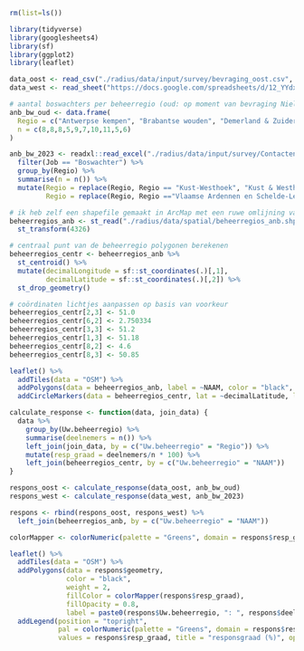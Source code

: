 
```r
rm(list=ls())
```

```r
library(tidyverse)
library(googlesheets4)
library(sf)
library(ggplot2)
library(leaflet)
```

```r
data_oost <- read_csv("./radius/data/input/survey/bevraging_oost.csv", name_repair = make.names)
data_west <- read_sheet("https://docs.google.com/spreadsheets/d/12_YYdx6bpXab77QTPwTVE0xcljUVtmUF0HeQ-wbMGZ8/edit", .name_repair = make.names) 
```

```r
# aantal boswachters per beheerregio (oud: op moment van bevraging Niels, 2023: obv contactlijst ANB 2023)
anb_bw_oud <- data.frame(
  Regio = c("Antwerpse kempen", "Brabantse wouden", "Demerland & Zuiderkempen", "Groene Gordels", "Hoge Kempen tot Voeren", "Kust-Westhoek", "Lage tot aan Hoge Kempen", "Taxandria", "Vlaamse Ardennen en Schelde-Leie", "Zandig Vlaanderen"),
  n = c(8,8,8,5,9,7,10,11,5,6)
)

anb_bw_2023 <- readxl::read_excel("./radius/data/input/survey/Contactenlijst BW en RB.xlsx") %>%
  filter(Job == "Boswachter") %>%
  group_by(Regio) %>%
  summarise(n = n()) %>%
  mutate(Regio = replace(Regio, Regio == "Kust-Westhoek", "Kust & Westhoek"),
         Regio = replace(Regio, Regio =="Vlaamse Ardennen en Schelde-Leie", "Vlaamse Ardennen & Schelde-Leie"))
```

```r
# ik heb zelf een shapefile gemaakt in ArcMap met een ruwe omlijning van de 10 anb beheerregio's (voor hulp bij visualisatie van de resultaten)
beheerregios_anb <- st_read("./radius/data/spatial/beheerregios_anb.shp") %>%
  st_transform(4326) 

# centraal punt van de beheerregio polygonen berekenen
beheerregios_centr <- beheerregios_anb %>%
  st_centroid() %>%
  mutate(decimalLongitude = sf::st_coordinates(.)[,1],
         decimalLatitude = sf::st_coordinates(.)[,2]) %>%
  st_drop_geometry() 

# coördinaten lichtjes aanpassen op basis van voorkeur
beheerregios_centr[2,3] <- 51.0
beheerregios_centr[6,2] <- 2.750334
beheerregios_centr[3,3] <- 51.2
beheerregios_centr[1,3] <- 51.18
beheerregios_centr[8,2] <- 4.6
beheerregios_centr[8,3] <- 50.85

leaflet() %>%
  addTiles(data = "OSM") %>%
  addPolygons(data = beheerregios_anb, label = ~NAAM, color = "black", weight = 2) %>%
  addCircleMarkers(data = beheerregios_centr, lat = ~decimalLatitude, lng = ~decimalLongitude, radius = 5, weight = 1, fillOpacity = 1, label = ~NAAM)
```

```r
calculate_response <- function(data, join_data) {
  data %>%
    group_by(Uw.beheerregio) %>%
    summarise(deelnemers = n()) %>%
    left_join(join_data, by = c("Uw.beheerregio" = "Regio")) %>%
    mutate(resp_graad = deelnemers/n * 100) %>%
    left_join(beheerregios_centr, by = c("Uw.beheerregio" = "NAAM"))
}

respons_oost <- calculate_response(data_oost, anb_bw_oud)
respons_west <- calculate_response(data_west, anb_bw_2023)

respons <- rbind(respons_oost, respons_west) %>%
  left_join(beheerregios_anb, by = c("Uw.beheerregio" = "NAAM"))

colorMapper <- colorNumeric(palette = "Greens", domain = respons$resp_graad)

leaflet() %>%
  addTiles(data = "OSM") %>%
  addPolygons(data = respons$geometry, 
              color = "black", 
              weight = 2, 
              fillColor = colorMapper(respons$resp_graad), 
              fillOpacity = 0.8, 
              label = paste0(respons$Uw.beheerregio, ": ", respons$deelnemers, " deelnemers")) %>%
  addLegend(position = "topright", 
            pal = colorNumeric(palette = "Greens", domain = respons$resp_graad), 
            values = respons$resp_graad, title = "responsgraad (%)", opacity = 1) 
```
